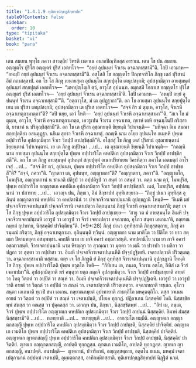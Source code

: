 ```yaml
---
title: "1.4.1.9 ทุติเยาปกฺขฏสิกฺขาปท"
tableOfContents: false
sidebar:
  order: 10
type: "tipitaka"
basket: "vi"
book: "para"
---
```



<DynamicBreadcrumb />

<Division number="532" book="para">

<Paragraph number="2041" book="para">
เตน สมเยน พุทฺโธ ภควา สาวตฺถิยํ วิหรติ เชตวเน อนาถปิณฺฑิกสฺส อาราเม. เตน โข ปน สมเยน อญฺญตโร ปุริโส อญฺญตรํ ปุริสํ เอตทโวจ—  “อยฺยํ อุปนนฺทํ จีวเรน อจฺฉาเทสฺสามี”ติ. โสปิ เอวมาห—  “อหมฺปิ อยฺยํ อุปนนฺทํ จีวเรน อจฺฉาเทสฺสามี”ติ. อสฺโสสิ โข อญฺญตโร ปิณฺฑจาริโก ภิกฺขุ เตสํ ปุริสานํ อิมํ กถาสลฺลาปํ. อถ โข โส ภิกฺขุ เยนายสฺมา อุปนนฺโท สกฺยปุตฺโต เตนุปสงฺกมิ; อุปสงฺกมิตฺวา อายสฺมนฺตํ อุปนนฺทํ สกฺยปุตฺตํ เอตทโวจ—  “มหาปุญฺโญสิ ตฺวํ, อาวุโส อุปนนฺท. อมุกสฺมิํ โอกาเส อญฺญตโร ปุริโส อญฺญตรํ ปุริสํ เอตทโวจ—  ‘อยฺยํ อุปนนฺทํ จีวเรน อจฺฉาเทสฺสามี’ติ. โสปิ เอวมาห—  ‘อหมฺปิ อยฺยํ อุปนนฺทํ จีวเรน อจฺฉาเทสฺสามี’”ติ. “อตฺถาวุโส, มํ เต อุปฏฺฐากา”ติ.
</Paragraph>

<Paragraph number="2042" book="para">
อถ โข อายสฺมา อุปนนฺโท สกฺยปุตฺโต เยน เต ปุริสา เตนุปสงฺกมิ; อุปสงฺกมิตฺวา เต ปุริเส เอตทโวจ—  “สจฺจํ กิร มํ ตุมฺเห, อาวุโส, จีวเรหิ อจฺฉาเทตุกามาตฺถา”ติ? “อปิ นยฺย, เอวํ โหติ—  ‘อยฺยํ อุปนนฺทํ จีวเรหิ อจฺฉาเทสฺสามา’”ติ. “สเจ โข มํ ตุมฺเห, อาวุโส, จีวเรหิ อจฺฉาเทตุกามาตฺถ, เอวรูเปน จีวเรน อจฺฉาเทถ, กฺยาหํ เตหิ อจฺฉนฺโนปิ กริสฺสามิ, ยานาหํ น ปริภุญฺชิสฺสามี”ติ. อถ โข เต ปุริสา อุชฺฌายนฺติ ขิยฺยนฺติ วิปาเจนฺติ—  “มหิจฺฉา อิเม สมณา สกฺยปุตฺติยา อสนฺตุฏฺฐา. นยิเม สุกรา จีวเรหิ อจฺฉาเทตุํ. กถญฺหิ นาม อโยฺย อุปนนฺโท อเมฺหหิ ปุพฺเพ อปฺปวาริโต อุปสงฺกมิตฺวา จีวเร วิกปฺปํ อาปชฺชิสฺสตี”ติ.
</Paragraph>

<Paragraph number="2043" book="para">
อโสฺสสุํ โข ภิกฺขู เตสํ ปุริสานํ อุชฺฌายนฺตานํ ขิยฺยนฺตานํ วิปาเจนฺตานํ. เย เต ภิกฺขู อปฺปิจฺฉา …เป…  เต อุชฺฌายนฺติ ขิยฺยนฺติ วิปาเจนฺติ—  “กถญฺหิ นาม อายสฺมา อุปนนฺโท สกฺยปุตฺโต ปุพฺเพ อปฺปวาริโต คหปติเก อุปสงฺกมิตฺวา จีวเร วิกปฺปํ อาปชฺชิสฺสตี”ติ.
</Paragraph>

<Paragraph number="2044" book="para">
อถ โข เต ภิกฺขู อายสฺมนฺตํ อุปนนฺทํ สกฺยปุตฺตํ อเนกปริยาเยน วิครหิตฺวา ภควโต เอตมตฺถํ อาโรเจสุํ …เป…  “สจฺจํ กิร ตฺวํ, อุปนนฺท, ปุพฺเพ อปฺปวาริโต คหปติเก อุปสงฺกมิตฺวา จีวเร วิกปฺปํ อาปชฺชสี”ติ? “สจฺจํ, ภควา”ติ. “ญาตกา เต, อุปนนฺท, อญฺญาตกา”ติ? “อญฺญาตกา, ภควา”ติ. “อญฺญาตโก, โมฆปุริส, อญฺญาตกานํ น ชานาติ ปติรูปํ วา อปฺปติรูปํ วา สนฺตํ วา อสนฺตํ วา. ตตฺถ นาม ตฺวํ, โมฆปุริส, ปุพฺเพ อปฺปวาริโต อญฺญาตเก คหปติเก อุปสงฺกมิตฺวา จีวเร วิกปฺปํ อาปชฺชิสฺสสิ. เนตํ, โมฆปุริส, อปฺปสนฺนานํ วา ปสาทาย …เป…  เอวญฺจ ปน, ภิกฺขเว, อิมํ สิกฺขาปทํ อุทฺทิเสยฺยาถ—
</Paragraph>

</Division>
<Division number="533" book="para">

<Paragraph number="2045" book="para">
<Emphasis>“ภิกฺขุํ ปเนว อุทฺทิสฺส อุภินฺนํ อญฺญาตกานํ คหปตีนํ วา คหปตานีนํ วา ปจฺเจกจีวรเจตาปนฺนานิ อุปกฺขฏานิ โหนฺติ—  ‘อิเมหิ มยํ ปจฺเจกจีวรเจตาปนฺเนหิ ปจฺเจกจีวรานิ เจตาเปตฺวา อิตฺถนฺนามํ ภิกฺขุํ จีวเรหิ อจฺฉาเทสฺสามา’ติ; ตตฺร เจ โส ภิกฺขุ ปุพฺเพ อปฺปวาริโต อุปสงฺกมิตฺวา จีวเร วิกปฺปํ อาปชฺเชยฺย—  ‘สาธุ วต มํ อายสฺมนฺโต อิเมหิ ปจฺเจกจีวรเจตาปนฺเนหิ เอวรูปํ วา เอวรูปํ วา จีวรํ เจตาเปตฺวา อจฺฉาเทถ, อุโภว สนฺตา เอเกนา’ติ, กลฺยาณกมฺยตํ อุปาทาย, นิสฺสคฺคิยํ ปาจิตฺติยนฺ”</Emphasis>ติ. (*9*:<Emphasis>28</Emphasis>)
</Paragraph>

</Division>
<Division number="534" book="para">

<Paragraph number="2046" book="para">
<Emphasis>ภิกฺขุํ ปเนว อุทฺทิสฺสา</Emphasis>ติ ภิกฺขุสฺสตฺถาย, ภิกฺขุํ อารมฺมณํ กริตฺวา, ภิกฺขุํ อจฺฉาเทตุกามา.
</Paragraph>

<Paragraph number="2047" book="para">
<Emphasis>อุภินฺนนฺ</Emphasis>ติ ทฺวินฺนํ.
</Paragraph>

<Paragraph number="2048" book="para">
<Emphasis>อญฺญาตกา</Emphasis> นาม มาติโต วา ปิติโต วา ยาว สตฺตมา ปิตามหยุคา อสมฺพทฺธา.
</Paragraph>

<Paragraph number="2049" book="para">
<Emphasis>คหปตี</Emphasis> นาม เย เกจิ อคารํ อชฺฌาวสนฺติ.
</Paragraph>

<Paragraph number="2050" book="para">
<Emphasis>คหปตานิโย</Emphasis> นาม ยา กาจิ อคารํ อชฺฌาวสนฺติ.
</Paragraph>

<Paragraph number="2051" book="para">
<Emphasis>จีวรเจตาปนฺนานิ</Emphasis> นาม หิรญฺญา วา สุวณฺณา วา มุตฺตา วา มณี วา ปวาฬา วา ผลิกา วา ปฏกา วา สุตฺตา วา กปฺปาสา วา.
</Paragraph>

<Paragraph number="2052" book="para">
<Emphasis>อิเมหิ ปจฺเจกจีวรเจตาปนฺเนหี</Emphasis>ติ ปจฺจุปฏฺฐิเตหิ.
</Paragraph>

<Paragraph number="2053" book="para">
<Emphasis>เจตาเปตฺวา</Emphasis>ติ ปริวตฺเตตฺวา.
</Paragraph>

<Paragraph number="2054" book="para">
<Emphasis>อจฺฉาเทสฺสามา</Emphasis>ติ ทสฺสาม.
</Paragraph>

<Paragraph number="2055" book="para">
<Emphasis>ตตฺร เจ โส ภิกฺขู</Emphasis>ติ ยํ ภิกฺขุํ อุทฺทิสฺส จีวรเจตาปนฺนานิ อุปกฺขฏานิ โหนฺติ โส ภิกฺขุ.
</Paragraph>

<Paragraph number="2056" book="para">
<Emphasis>ปุพฺเพ อปฺปวาริโต</Emphasis>ติ ปุพฺเพ อวุตฺโต โหติ—  “กีทิเสน เต, ภนฺเต, จีวเรน อตฺโถ, กีทิสํ เต จีวรํ เจตาเปมา”ติ.
</Paragraph>

<Paragraph number="2057" book="para">
<Emphasis>อุปสงฺกมิตฺวา</Emphasis>ติ ฆรํ คนฺตฺวา ยตฺถ กตฺถจิ อุปสงฺกมิตฺวา.
</Paragraph>

<Paragraph number="2058" book="para">
<Emphasis>จีวเร วิกปฺปํ อาปชฺเชยฺยา</Emphasis>ติ อายตํ วา โหตุ วิตฺถตํ วา อปฺปิตํ วา สณฺหํ วา.
</Paragraph>

<Paragraph number="2059" book="para">
<Emphasis>อิเมหิ ปจฺเจกจีวรเจตาปนฺเนหี</Emphasis>ติ ปจฺจุปฏฺฐิเตหิ.
</Paragraph>

<Paragraph number="2060" book="para">
<Emphasis>เอวรูปํ วา เอวรูปํ วา</Emphasis>ติ อายตํ วา วิตฺถตํ วา อปฺปิตํ วา สณฺหํ วา.
</Paragraph>

<Paragraph number="2061" book="para">
<Emphasis>เจตาเปตฺวา</Emphasis>ติ ปริวตฺเตตฺวา.
</Paragraph>

<Paragraph number="2062" book="para">
<Emphasis>อจฺฉาเทถา</Emphasis>ติ ทชฺเชถ.
</Paragraph>

<Paragraph number="2063" book="para">
<Emphasis>อุโภว สนฺตา เอเกนา</Emphasis>ติ ทฺเวปิ ชนา เอเกน.
</Paragraph>

<Paragraph number="2064" book="para">
<Emphasis>กลฺยาณกมฺยตํ อุปาทายา</Emphasis>ติ สาธตฺถิโก มหคฺฆตฺถิโก.
</Paragraph>

<Paragraph number="2065" book="para">
ตสฺส วจเนน อายตํ วา วิตฺถตํ วา อปฺปิตํ วา สณฺหํ วา เจตาเปนฺติ, ปโยเค ทุกฺกฏํ. ปฏิลาเภน นิสฺสคฺคิยํ โหติ. นิสฺสชฺชิตพฺพํ สํฆสฺส วา คณสฺส วา ปุคฺคลสฺส วา. เอวญฺจ ปน, ภิกฺขเว, นิสฺสชฺชิตพฺพํ …เป…  “อิทํ เม, ภนฺเต, จีวรํ ปุพฺเพ อปฺปวาริโต อญฺญาตเก คหปติเก อุปสงฺกมิตฺวา จีวเร วิกปฺปํ อาปนฺนํ นิสฺสคฺคิยํ. อิมาหํ สํฆสฺส นิสฺสชฺชามี”ติ …เป…  ทเทยฺยาติ …เป…  ทเทยฺยุนฺติ …เป…  อายสฺมโต ทมฺมีติ.
</Paragraph>

</Division>
<Division number="535" book="para">

<Paragraph number="2066" book="para">
อญฺญาตเก อญฺญาตกสญฺญี ปุพฺเพ อปฺปวาริโต คหปติเก อุปสงฺกมิตฺวา จีวเร วิกปฺปํ อาปชฺชติ, นิสฺสคฺคิยํ ปาจิตฺติยํ. อญฺญาตเก เวมติโก ปุพฺเพ อปฺปวาริโต คหปติเก อุปสงฺกมิตฺวา จีวเร วิกปฺปํ อาปชฺชติ, นิสฺสคฺคิยํ ปาจิตฺติยํ. อญฺญาตเก ญาตกสญฺญี ปุพฺเพ อปฺปวาริโต คหปติเก อุปสงฺกมิตฺวา จีวเร วิกปฺปํ อาปชฺชติ, นิสฺสคฺคิยํ ปาจิตฺติยํ.
</Paragraph>

<Paragraph number="2067" book="para">
ญาตเก อญฺญาตกสญฺญี, อาปตฺติ ทุกฺกฏสฺส. ญาตเก เวมติโก, อาปตฺติ ทุกฺกฏสฺส. ญาตเก ญาตกสญฺญี, อนาปตฺติ.
</Paragraph>

</Division>
<Division number="536" book="para">

<Paragraph number="2068" book="para">
อนาปตฺติ—  ญาตกานํ, ปวาริตานํ, อญฺญสฺสตฺถาย, อตฺตโน ธเนน, มหคฺฆํ เจตาเปตุกามานํ อปฺปคฺฆํ เจตาเปติ, อุมฺมตฺตกสฺส, อาทิกมฺมิกสฺสาติ.

</Paragraph>
</Division>

<Paragraph number="2069" type="center" book="para">
ทุติเยาปกฺขฏสิกฺขาปทํ นิฏฺฐิตํ นวมํ.
</Paragraph>